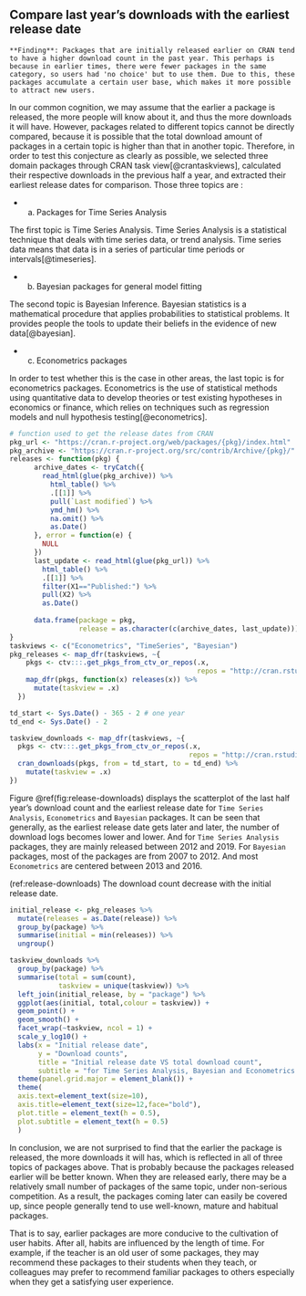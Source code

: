 ## Compare last year's downloads with the earliest release date

```block
**Finding**: Packages that are initially released earlier on CRAN tend to have a higher download count in the past year. This perhaps is because in earlier times, there were fewer packages in the same category, so users had 'no choice' but to use them. Due to this, these packages accumulate a certain user base, which makes it more possible to attract new users.
```

In our common cognition, we may assume that the earlier a package is released, the more people will know about it, and thus the more downloads it will have. However, packages related to different topics cannot be directly compared, because it is possible that the total download amount of packages in a certain topic is higher than that in another topic. Therefore, in order to test this conjecture as clearly as possible, we selected three domain packages through CRAN task view[@crantaskviews], calculated their respective downloads in the previous half a year, and extracted their earliest release dates for comparison. Those three topics are :

- a) Packages for Time Series Analysis

The first topic is Time Series Analysis. Time Series Analysis is a statistical technique that deals with time series data, or trend analysis. Time series data means that data is in a series of  particular time periods or intervals[@timeseries].


- b) Bayesian packages for general model fitting

The second topic is Bayesian Inference. Bayesian statistics is a mathematical procedure that applies probabilities to statistical problems. It provides people the tools to update their beliefs in the evidence of new data[@bayesian].


- c) Econometrics packages

In order to test whether this is the case in other areas, the last topic is for econometrics packages. Econometrics is the use of statistical methods using quantitative data to develop theories or test existing hypotheses in economics or finance, which relies on techniques such as regression models and null hypothesis testing[@econometrics].

```r
# function used to get the release dates from CRAN
pkg_url <- "https://cran.r-project.org/web/packages/{pkg}/index.html"
pkg_archive <- "https://cran.r-project.org/src/contrib/Archive/{pkg}/"
releases <- function(pkg) {
      archive_dates <- tryCatch({ 
        read_html(glue(pkg_archive)) %>% 
          html_table() %>%
          .[[1]] %>% 
          pull(`Last modified`) %>% 
          ymd_hm() %>% 
          na.omit() %>% 
          as.Date()
      }, error = function(e) {
        NULL
      })
      last_update <- read_html(glue(pkg_url)) %>%
        html_table() %>% 
        .[[1]] %>% 
        filter(X1=="Published:") %>% 
        pull(X2) %>% 
        as.Date()
      
      data.frame(package = pkg, 
                 release = as.character(c(archive_dates, last_update)))
}
taskviews <- c("Econometrics", "TimeSeries", "Bayesian")
pkg_releases <- map_dfr(taskviews, ~{
    pkgs <- ctv:::.get_pkgs_from_ctv_or_repos(.x, 
                                              repos = "http://cran.rstudio.com/")[[1]]
    map_dfr(pkgs, function(x) releases(x)) %>% 
      mutate(taskview = .x)
  })
```

```r
td_start <- Sys.Date() - 365 - 2 # one year 
td_end <- Sys.Date() - 2

taskview_downloads <- map_dfr(taskviews, ~{
  pkgs <- ctv:::.get_pkgs_from_ctv_or_repos(.x, 
                                            repos = "http://cran.rstudio.com/")[[1]]
  cran_downloads(pkgs, from = td_start, to = td_end) %>% 
    mutate(taskview = .x) 
})
```

Figure \@ref(fig:release-downloads) displays the scatterplot of the last half year's download count and the earliest release date for ```Time Series Analysis```, ```Econometrics``` and ```Bayesian``` packages. It can be seen that generally, as the earliest release date gets later and later, the number of download logs becomes lower and lower. And for ```Time Series Analysis``` packages, they are mainly released between 2012 and 2019. For ```Bayesian``` packages, most of the packages are from 2007 to 2012. And most ```Econometrics``` are centered between 2013 and 2016.  

(ref:release-downloads) The download count decrease with the initial release date.

```r
initial_release <- pkg_releases %>% 
  mutate(releases = as.Date(release)) %>% 
  group_by(package) %>% 
  summarise(initial = min(releases)) %>% 
  ungroup()

taskview_downloads %>% 
  group_by(package) %>% 
  summarise(total = sum(count), 
            taskview = unique(taskview)) %>% 
  left_join(initial_release, by = "package") %>% 
  ggplot(aes(initial, total,colour = taskview)) +
  geom_point() +
  geom_smooth() +
  facet_wrap(~taskview, ncol = 1) +
  scale_y_log10() +
  labs(x = "Initial release date",
       y = "Download counts",
       title = "Initial release date VS total download count",
       subtitle = "for Time Series Analysis, Bayesian and Econometrics packages") +
  theme(panel.grid.major = element_blank()) +
  theme(
  axis.text=element_text(size=10),
  axis.title=element_text(size=12,face="bold"),
  plot.title = element_text(h = 0.5),
  plot.subtitle = element_text(h = 0.5)
  )
```

In conclusion, we are not surprised to find that the earlier the package is released, the more downloads it will has, which is reflected in all of three topics of packages above. That is probably because the packages released earlier will be better known. When they are released early, there may be a relatively small number of packages of the same topic, under non-serious competition. As a result, the packages coming later can easily be covered up, since people generally tend to use well-known, mature and habitual packages.

That is to say, earlier packages are more conducive to the cultivation of user habits. After all, habits are influenced by the length of time. For example, if the teacher is an old user of some packages, they may recommend these packages to their students when they teach, or colleagues may prefer to recommend familiar packages to others especially when they get a satisfying user experience. 
